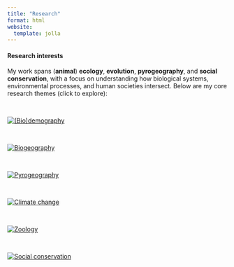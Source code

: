 ```yaml
---
title: "Research"
format: html
website:
  template: jolla
---
```


#### Research interests

My work spans (**animal**) **ecology**, **evolution**, **pyrogeography**, and **social conservation**, with a focus on understanding how biological systems, environmental processes, and human societies intersect. Below are my core research themes (click to explore):

\

[![(Bio)demography](research/demography.jpeg)](demography.qmd)

\

[![Biogeography](research/community.jpeg)](community.qmd)

\

[![Pyrogeography](research/fire.jpeg)](fire.qmd)

\

[![Climate change](research/climchange.jpeg)](climchange.qmd)

\

[![Zoology](research/zoology.jpeg)](zoology.qmd)

\

[![Social conservation](research/social.jpeg)](social)

\
